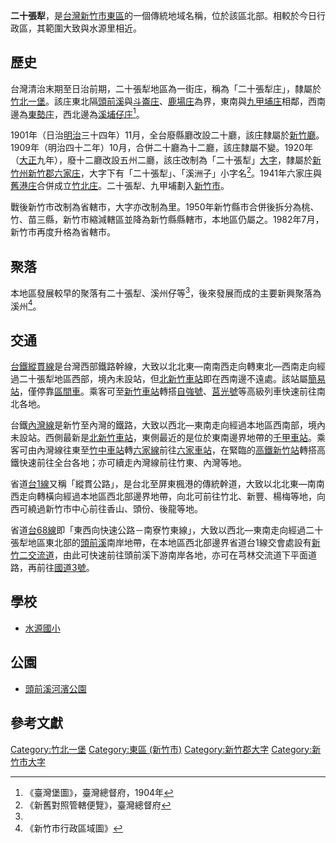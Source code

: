 {{noteTA
|1 = zh-cn:庄; zh-hk:庄; zh-tw:庄;
}}
'''二十張犁'''，是[[台灣|台灣]][[新竹市|新竹市]][[東區_(新竹市)|東區]]的一個傳統地域名稱，位於該區北部。相較於今日行政區，其範圍大致與水源里相近。

==歷史==
台灣清治末期至日治前期，二十張犁地區為一街庄，稱為「二十張犁庄」，隸屬於[[竹北一堡|竹北一堡]]。該庄東北隔[[頭前溪|頭前溪]]與[[斗崙庄|斗崙庄]]、[[鹿場_(新竹縣)|鹿場庄]]為界，東南與[[九甲埔庄|九甲埔庄]]相鄰，西南邊為[[東勢_(新竹市)|東勢庄]]，西北邊為[[溪埔仔庄|溪埔仔庄]]<ref name="臺灣堡圖">《臺灣堡圖》，臺灣總督府，1904年</ref>。

1901年（日治[[明治|明治]]三十四年）11月，全台廢縣廳改設二十廳，該庄隸屬於[[新竹廳|新竹廳]]。1909年（明治四十二年）10月，合併二十廳為十二廳，該庄隸屬不變。1920年（[[大正|大正]]九年），廢十二廳改設五州二廳，該庄改制為「二十張犁」[[大字|大字]]，隸屬於[[新竹州|新竹州]][[新竹郡|新竹郡]][[六家庄|六家庄]]，大字下有「二十張犁」、「溪洲子」小字名<ref>《新舊對照管轄便覽》，臺灣總督府</ref>。1941年六家庄與[[舊港庄|舊港庄]]合併成立[[竹北庄|竹北庄]]。二十張犁、九甲埔劃入[[新竹市_(州轄市)|新竹市]]。

戰後新竹市改制為省轄市，大字亦改制為里。1950年新竹縣市合併後拆分為桃、竹、苗三縣，新竹市縮減轄區並降為新竹縣縣轄市，本地區仍屬之。1982年7月，新竹市再度升格為省轄市。

==聚落==
本地區發展較早的聚落有二十張犁、溪州仔等<ref name="臺灣堡圖"/>，後來發展而成的主要新興聚落為溪州<ref>《新竹市行政區域圖》</ref>。

==交通==
[[台鐵|台鐵]][[縱貫線_(北段)|縱貫線]]是台灣西部鐵路幹線，大致以北北東—南南西走向轉東北—西南走向經過二十張犁地區西部，境內未設站，但[[北新竹車站|北新竹車站]]即在西南邊不遠處。該站屬[[簡易站|簡易站]]，僅停靠[[臺鐵區間車|區間車]]。乘客可至[[新竹車站|新竹車站]]轉搭[[自強號|自強號]]、[[莒光號|莒光號]]等高級列車快速前往南北各地。

台鐵[[內灣線|內灣線]]是新竹至內灣的鐵路，大致以西北—東南走向經過本地區西南部，境內未設站。西側最新是[[北新竹車站|北新竹車站]]，東側最近的是位於東南邊界地帶的[[千甲車站|千甲車站]]。乘客可由內灣線往東至[[竹中車站|竹中車站]]轉[[六家線|六家線]]前往[[六家車站|六家車站]]，在緊臨的[[高鐵新竹站|高鐵新竹站]]轉搭高鐵快速前往全台各地；亦可續走內灣線前往竹東、內灣等地。

省道[[台1線|台1線]]又稱「縱貫公路」，是台北至屏東楓港的傳統幹道，大致以北北東—南南西走向轉橫向經過本地區西北部邊界地帶，向北可前往竹北、新豐、楊梅等地，向西可繞過新竹市中心前往香山、頭份、後龍等地。

省道[[台68線|台68線]]即「東西向快速公路－南寮竹東線」，大致以西北—東南走向經過二十張犁地區東北部的[[頭前溪|頭前溪]]南岸地帶，在本地區西北部邊界省道台1線交會處設有[[新竹二交流道|新竹二交流道]]，由此可快速前往頭前溪下游南岸各地，亦可在芎林交流道下平面道路，再前往[[福爾摩沙高速公路|國道3號]]。

==學校==
*[[水源國小|水源國小]]

==公園==
*[[頭前溪河濱公園|頭前溪河濱公園]]

==參考文獻==
{{reflist}}

{{新竹郡}}
{{新竹市舊町名}}

[[Category:竹北一堡|Category:竹北一堡]]
[[Category:東區_(新竹市)|Category:東區 (新竹市)]]
[[Category:新竹郡大字|Category:新竹郡大字]]
[[Category:新竹市大字|Category:新竹市大字]]